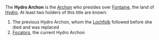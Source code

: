 {{Disambiguation}}
{{Terminology Infobox
|region = Fontaine}}
The '''Hydro Archon''' is the [[Archon]] who presides over [[Fontaine]], the land of [[Hydro]]. At least two holders of this title are known:
#The previous Hydro Archon, whom the [[Lochfolk]] followed before she died and was replaced
#[[Focalors]], the current Hydro Archon